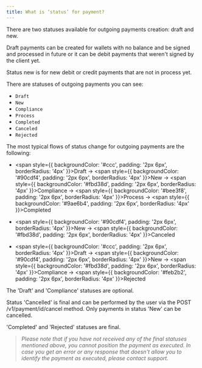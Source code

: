 ```yaml
---
title: What is ‘status’ for payment?
---
```


There are two statuses available for outgoing payments creation: draft and new. 

Draft payments can be created for wallets with no balance and be signed and processed in future or it can be  debit payments that weren't signed by the client yet. 

Status new is for new debit or credit payments that are not in process yet.

There are statuses of outgoing payments you can see:
- `Draft`
- `New`
- `Compliance`
- `Process`
- `Completed`
- `Canceled`
- `Rejected`

The most typical flows of status change for outgoing payments are the following:

- <span style={{ backgroundColor: '#ccc', padding: '2px 6px', borderRadius: '4px' }}>Draft</span> →
  <span style={{ backgroundColor: '#90cdf4', padding: '2px 6px', borderRadius: '4px' }}>New</span> →
  <span style={{ backgroundColor: '#fbd38d', padding: '2px 6px', borderRadius: '4px' }}>Compliance</span> →
  <span style={{ backgroundColor: '#bee3f8', padding: '2px 6px', borderRadius: '4px' }}>Process</span> →
  <span style={{ backgroundColor: '#9ae6b4', padding: '2px 6px', borderRadius: '4px' }}>Completed</span>

- <span style={{ backgroundColor: '#90cdf4', padding: '2px 6px', borderRadius: '4px' }}>New</span> →
  <span style={{ backgroundColor: '#fbd38d', padding: '2px 6px', borderRadius: '4px' }}>Canceled</span>

- <span style={{ backgroundColor: '#ccc', padding: '2px 6px', borderRadius: '4px' }}>Draft</span> →
  <span style={{ backgroundColor: '#90cdf4', padding: '2px 6px', borderRadius: '4px' }}>New</span> →
  <span style={{ backgroundColor: '#fbd38d', padding: '2px 6px', borderRadius: '4px' }}>Compliance</span> →
  <span style={{ backgroundColor: '#feb2b2', padding: '2px 6px', borderRadius: '4px' }}>Rejected</span>

The 'Draft' and 'Compliance' statuses are optional.

Status 'Cancelled' is final and can be performed by the user via the POST /v1/payment/id/cancel method. Only payments in status 'New' can be cancelled.

'Completed' and 'Rejected' statuses are final.

>*Please note that if you have not received any of the final statuses mentioned above, you cannot position the payment as executed. In case you get an error or any response that doesn't allow you to identify the payment as executed, please contact support.*